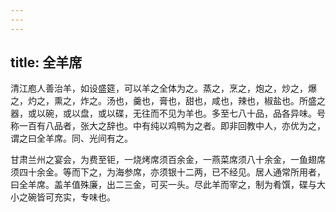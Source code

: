 ```yaml
---
---
---
```

title: 全羊席
---



清江庖人善治羊，如设盛筵，可以羊之全体为之。蒸之，烹之，炮之，炒之，爆之，灼之，熏之，炸之。汤也，羹也，膏也，甜也，咸也，辣也，椒盐也。所盛之器，或以碗，或以盘，或以碟，无往而不见为羊也。多至七八十品，品各异味。号称一百有八品者，张大之辞也。中有纯以鸡鸭为之者。即非回教中人，亦优为之，谓之曰全羊席。同、光间有之。

甘肃兰州之宴会，为费至钜，一烧烤席须百余金，一燕菜席须八十余金，一鱼翅席须四十余金。等而下之，为海参席，亦须银十二两，已不经见。居人通常所用者，曰全羊席。盖羊值殊廉，出二三金，可买一头。尽此羊而宰之，制为肴馔，碟与大小之碗皆可充实，专味也。